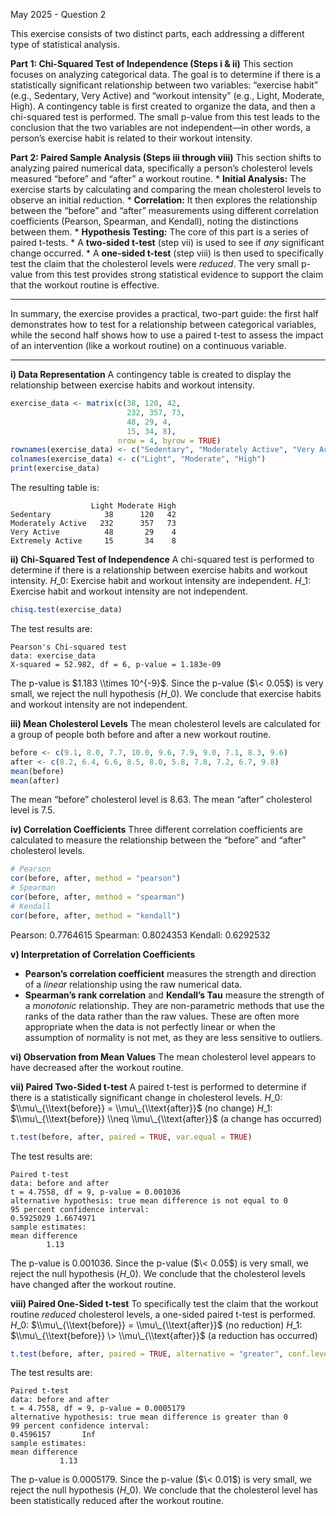 May 2025 - Question 2

This exercise consists of two distinct parts, each addressing a different type of statistical analysis.

**Part 1: Chi-Squared Test of Independence (Steps i & ii)**
This section focuses on analyzing categorical data. The goal is to determine if there is a statistically significant relationship between two variables: "exercise habit" (e.g., Sedentary, Very Active) and "workout intensity" (e.g., Light, Moderate, High). A contingency table is first created to organize the data, and then a chi-squared test is performed. The small p-value from this test leads to the conclusion that the two variables are not independent—in other words, a person's exercise habit is related to their workout intensity.

**Part 2: Paired Sample Analysis (Steps iii through viii)**
This section shifts to analyzing paired numerical data, specifically a person's cholesterol levels measured "before" and "after" a workout routine.
* **Initial Analysis:** The exercise starts by calculating and comparing the mean cholesterol levels to observe an initial reduction.
* **Correlation:** It then explores the relationship between the "before" and "after" measurements using different correlation coefficients (Pearson, Spearman, and Kendall), noting the distinctions between them.
* **Hypothesis Testing:** The core of this part is a series of paired t-tests.
    * A **two-sided t-test** (step vii) is used to see if *any* significant change occurred.
    * A **one-sided t-test** (step viii) is then used to specifically test the claim that the cholesterol levels were *reduced*. The very small p-value from this test provides strong statistical evidence to support the claim that the workout routine is effective.

---

In summary, the exercise provides a practical, two-part guide: the first half demonstrates how to test for a relationship between categorical variables, while the second half shows how to use a paired t-test to assess the impact of an intervention (like a workout routine) on a continuous variable.

---

**i) Data Representation**
A contingency table is created to display the relationship between exercise habits and workout intensity.

```r
exercise_data <- matrix(c(38, 120, 42,
                          232, 357, 73,
                          48, 29, 4,
                          15, 34, 8),
                        nrow = 4, byrow = TRUE)
rownames(exercise_data) <- c("Sedentary", "Moderately Active", "Very Active", "Extremely Active")
colnames(exercise_data) <- c("Light", "Moderate", "High")
print(exercise_data)
```

The resulting table is:

```
                  Light Moderate High
Sedentary            38      120   42
Moderately Active   232      357   73
Very Active          48       29    4
Extremely Active     15       34    8
```

**ii) Chi-Squared Test of Independence**
A chi-squared test is performed to determine if there is a relationship between exercise habits and workout intensity.
$H\_0$: Exercise habit and workout intensity are independent.
$H\_1$: Exercise habit and workout intensity are not independent.

```r
chisq.test(exercise_data)
```

The test results are:

```
Pearson's Chi-squared test
data: exercise_data
X-squared = 52.982, df = 6, p-value = 1.183e-09
```

The p-value is $1.183 \\times 10^{-9}$. Since the p-value ($\< 0.05$) is very small, we reject the null hypothesis ($H\_0$). We conclude that exercise habits and workout intensity are not independent.

**iii) Mean Cholesterol Levels**
The mean cholesterol levels are calculated for a group of people both before and after a new workout routine.

```r
before <- c(9.1, 8.0, 7.7, 10.0, 9.6, 7.9, 9.0, 7.1, 8.3, 9.6)
after <- c(8.2, 6.4, 6.6, 8.5, 8.0, 5.8, 7.8, 7.2, 6.7, 9.8)
mean(before)
mean(after)
```

The mean "before" cholesterol level is 8.63.
The mean "after" cholesterol level is 7.5.

**iv) Correlation Coefficients**
Three different correlation coefficients are calculated to measure the relationship between the "before" and "after" cholesterol levels.

```r
# Pearson
cor(before, after, method = "pearson")
# Spearman
cor(before, after, method = "spearman")
# Kendall
cor(before, after, method = "kendall")
```

Pearson: 0.7764615
Spearman: 0.8024353
Kendall: 0.6292532

**v) Interpretation of Correlation Coefficients**

  * **Pearson's correlation coefficient** measures the strength and direction of a *linear* relationship using the raw numerical data.
  * **Spearman's rank correlation** and **Kendall's Tau** measure the strength of a *monotonic* relationship. They are non-parametric methods that use the ranks of the data rather than the raw values. These are often more appropriate when the data is not perfectly linear or when the assumption of normality is not met, as they are less sensitive to outliers.

**vi) Observation from Mean Values**
The mean cholesterol level appears to have decreased after the workout routine.

**vii) Paired Two-Sided t-test**
A paired t-test is performed to determine if there is a statistically significant change in cholesterol levels.
$H\_0$: $\\mu\_{\\text{before}} = \\mu\_{\\text{after}}$ (no change)
$H\_1$: $\\mu\_{\\text{before}} \\neq \\mu\_{\\text{after}}$ (a change has occurred)

```r
t.test(before, after, paired = TRUE, var.equal = TRUE)
```

The test results are:

```
Paired t-test
data: before and after
t = 4.7558, df = 9, p-value = 0.001036
alternative hypothesis: true mean difference is not equal to 0
95 percent confidence interval:
0.5925029 1.6674971
sample estimates:
mean difference 
        1.13
```

The p-value is 0.001036. Since the p-value ($\< 0.05$) is very small, we reject the null hypothesis ($H\_0$). We conclude that the cholesterol levels have changed after the workout routine.

**viii) Paired One-Sided t-test**
To specifically test the claim that the workout routine *reduced* cholesterol levels, a one-sided paired t-test is performed.
$H\_0$: $\\mu\_{\\text{before}} = \\mu\_{\\text{after}}$ (no reduction)
$H\_1$: $\\mu\_{\\text{before}} \> \\mu\_{\\text{after}}$ (a reduction has occurred)

```r
t.test(before, after, paired = TRUE, alternative = "greater", conf.level = 0.99)
```

The test results are:

```
Paired t-test
data: before and after
t = 4.7558, df = 9, p-value = 0.0005179
alternative hypothesis: true mean difference is greater than 0
99 percent confidence interval:
0.4596157       Inf
sample estimates:
mean difference 
           1.13 
```

The p-value is 0.0005179. Since the p-value ($\< 0.01$) is very small, we reject the null hypothesis ($H\_0$). We conclude that the cholesterol level has been statistically reduced after the workout routine.
